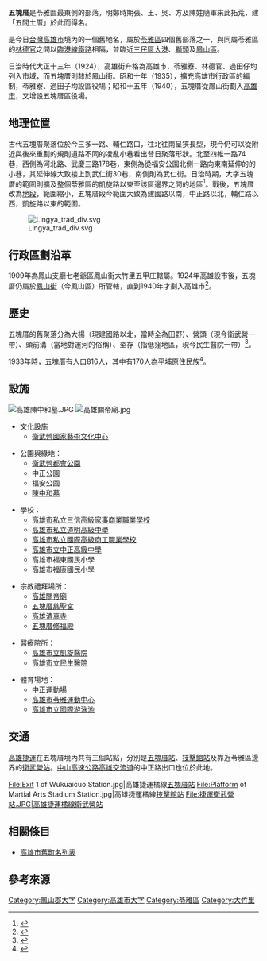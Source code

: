 {{Infobox Hokkien name
| title      = 五塊厝
| hanji      = 五塊厝
| poj        = Gō͘-tè-chhù
| hanlo      = 
| tl         = Gōo-tè-tshù
| bp         = 
| hokkienipa = 
| lm         = 
| image      = Wukuaicuo, Lingya.svg
| image_size = 
| caption    = 五塊厝在苓雅區的位置
}}

'''五塊厝'''是苓雅區最東側的部落，明鄭時期張、王、吳、方及陳姓隨軍來此拓荒，建「五間土厝」於此而得名。

是今日[[台灣|台灣]][[高雄市|高雄市]]境內的一個舊地名，屬於[[苓雅區|苓雅區]]四個舊部落之一，與同屬苓雅區的[[林德官|林德官]]之間以[[高雄臨港線|臨港線鐵路]]相隔，並臨近[[三民區|三民區]][[大港_(高雄市)|大港]]、[[獅頭_(高雄市)|獅頭]]及[[鳳山區|鳳山區]]。

日治時代大正十三年（1924），高雄街升格為高雄市，苓雅寮、林德官、過田仔均列入市域，而五塊厝則隸於鳳山街。昭和十年（1935），擴充高雄市行政區的編制，苓雅寮、過田子均設區役場；昭和十五年（1940），五塊厝從鳳山街劃入[[高雄市_(州轄市)|高雄市]]，又增設五塊厝區役場。

== 地理位置 ==
古代五塊厝聚落位於今三多一路、輔仁路口，往北往南呈狹長型，現今仍可以從附近與後來重劃的規則道路不同的凌亂小巷看出昔日聚落形狀。北至四維一路74巷，西側為河北路、武慶三路178巷，東側為從福安公園北側一路向東南延伸的的小巷，其延伸線大致接上到武仁街30巷，南側則為武仁街。日治時期，大字五塊厝的範圍則擴及整個苓雅區的[[凱旋路_(高雄市)|凱旋路]]以東至該區邊界之間的地區<ref name="yanyun">{{cite book|title=苓雅寮煙雲|author=杜劍鋒|year=2005|publisher=高雄市文獻委員會|isbn=9860034699}}</ref>。戰後，五塊厝改為[[地段|地段]]，範圍縮小，五塊厝段今範圍大致為建國路以南，中正路以北，輔仁路以西，凱旋路以東的範圍。

[[File:Lingya_trad_div.svg|thumb]]

== 行政區劃沿革 ==
1909年為鳳山支廳七老爺區鳳山街大竹里五甲庄轄屬。1924年高雄設市後，五塊厝仍屬於[[鳳山街|鳳山街]]（今鳳山區）所管轄，直到1940年才劃入高雄市<ref>{{cite web|url=http://easy.sina.com.tw/scenic/article_contentid-1573.html|title=【歷史】冠蓋京華 人文薈萃-苓雅緣起|publisher=TraNews|accessdate=2011-01-07|archive-date=2019-05-16|archive-url=https://web.archive.org/web/20190516021334/https://easy.sina.com.tw/scenic/article_contentid-1573.html|dead-url=no}}</ref>。

== 歷史 ==
五塊厝的舊聚落分為大楊（現建國路以北，當時全為田野）、營頭（現今衛武營一帶）、頭前溝（當地對運河的俗稱）、坔存（指低窪地區，現今民生醫院一帶）<ref>{{cite book |author1=杜劍峰  |title=苓雅寮煙雲 |date=2005 |publisher=高雄市文獻委員會 |location=高雄市 |isbn=986-00-3469-9 |page=39 }}</ref>。

1933年時，五塊厝有人口816人，其中有170人為平埔原住民族<ref>{{cite book|title=昭和八年十二月三十一日 臺灣現住人口統計|year=1934|publisher=臺灣總督官房調查課}}</ref>。

== 設施 ==
[[File:高雄陳中和墓.JPG|thumb]]
[[File:高雄關帝廟.jpg|thumb]]

* 文化設施
**[[衛武營國家藝術文化中心|衛武營國家藝術文化中心]]

* 公園與綠地：
** [[衛武營都會公園|衛武營都會公園]]
**中正公園
**福安公園
** [[陳中和墓|陳中和墓]]

* 學校：
**[[高雄市私立三信高級家事商業職業學校|高雄市私立三信高級家事商業職業學校]]
**[[高雄市私立道明高級中學|高雄市私立道明高級中學]]
**[[高雄市私立國際高級商工職業學校|高雄市私立國際高級商工職業學校]]
**[[高雄市立中正高級中學|高雄市立中正高級中學]]
**高雄市福東國民小學
**高雄市福康國民小學

* 宗教禮拜場所：
** [[高雄關帝廟|高雄關帝廟]]
**[[五塊厝慈聖宮|五塊厝慈聖宮]]
**[[高雄清真寺|高雄清真寺]]
**[[五塊厝修福殿|五塊厝修福殿]]

* 醫療院所：
** [[高雄市立凱旋醫院|高雄市立凱旋醫院]]
** [[高雄市立民生醫院|高雄市立民生醫院]]

* 體育場地：
** [[中正運動場|中正運動場]]
** [[高雄市苓雅運動中心|高雄市苓雅運動中心]]
** [[高雄市立國際游泳池|高雄市立國際游泳池]]

== 交通 ==
[[高雄捷運|高雄捷運]]在五塊厝境內共有三個站點，分別是[[五塊厝站|五塊厝站]]、[[技擊館站|技擊館站]]及靠近苓雅區邊界的[[衛武營站|衛武營站]]。[[中山高速公路|中山高速公路]][[高雄交流道|高雄交流道]]的中正路出口也位於此地。

<gallery>
File:Exit 1 of Wukuaicuo Station.jpg|高雄捷運橘線[[五塊厝站|五塊厝站]]
File:Platform of Martial Arts Stadium Station.jpg|高雄捷運橘線[[技擊館站|技擊館站]]
File:捷運衛武營站.JPG|高雄捷運橘線[[衛武營站|衛武營站]]
</gallery>

== 相關條目 ==
* [[高雄市舊町名列表|高雄市舊町名列表]]

== 參考來源 ==
{{reflist}}

{{鳳山郡}}
{{高雄市舊町名}}

[[Category:鳳山郡大字|Category:鳳山郡大字]]
[[Category:高雄市大字|Category:高雄市大字]]
[[Category:苓雅區|Category:苓雅區]]

[[Category:大竹里|Category:大竹里]]